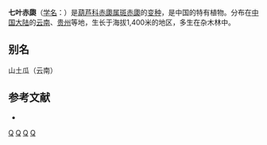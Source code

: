 {{Infraspeciesbox
| image = 
| image_caption = 
| status = 
| status_system = 
| genus = Thladiantha 
| species = maculata
| varietas = heptadactyla
| authority = 
}}
'''七叶赤瓟'''（[[学名|学名]]：{{lang|la|''Thladiantha maculata'' var. ''heptadactyla''}}）是[[葫芦科|葫芦科]][[赤瓟属|赤瓟属]][[斑赤瓟|斑赤瓟]]的[[变种|变种]]，是中国的特有植物。分布在[[中国大陆|中国大陆]]的[[云南|云南]]、[[贵州|贵州]]等地，生长于海拔1,400米的地区，多生在杂木林中。

== 别名 ==
山土瓜（云南）

== 参考文献 ==
<div class="references-small">
* {{cite web| url =http://www.bioinfo.cn/db05/KmzwSpecies.php?action=view&id=31715| title =七叶赤瓟（变种）| work =《中国高等植物数据库全库》| publisher =中国科学院微生物研究所| author =昆明植物研究所| accessdate =2009-02-19| deadurl =yes| archiveurl =https://web.archive.org/web/20160305025619/http://www.bioinfo.cn/db05/KmzwSpecies.php?action=view&id=31715| archivedate =2016-03-05}}
</div>

[[Category:赤瓟属|Q]]
[[Category:中國特有植物|Q]]
[[Category:云南植物|Q]]
[[Category:贵州植物|Q]]
